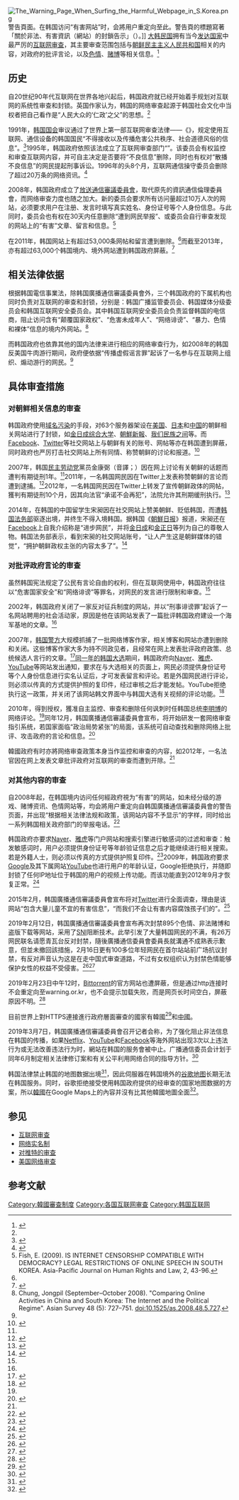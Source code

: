 {{NoteTA
|G1 = IT
|G2 = Korea
}}
[[File:The_Warning_Page_When_Surfing_the_Harmful_Webpage_in_S.Korea.png|thumb]]警告頁面。在韩国访问“有害网站”时，会將用户重定向至此。警告頁的標題寫著「關於非法、有害資訊（網站）的封鎖告示」（{{lang|ko|불법·유해 정보(사이트)에 대한 차단 안내}}）。]]
{{檢查制度}}
[[大韩民国|大韩民国]]拥有当今[[发达国家|发达国家]]中最严厉的[[互联网审查|互联网审查]]，其主要审查范围包括与[[朝鲜民主主义人民共和国|朝鲜民主主义人民共和国]]相关的内容，对政府的批评言论，以及[[色情|色情]]、[[赌博|赌博]]等相关信息。<ref name="asdf">{{cite web|url=http://www.nytimes.com/2012/08/13/world/asia/critics-see-south-korea-internet-curbs-as-censorship.html?pagewanted=all&_r=0|title=Korea Policing the Net. Twist? It's South Korea|publisher=纽约时报|date=2012-08-13|access-date=2016-06-20|archive-url=https://web.archive.org/web/20160620183533/http://www.nytimes.com/2012/08/13/world/asia/critics-see-south-korea-internet-curbs-as-censorship.html?pagewanted=all|archive-date=2016-06-20|dead-url=no}}</ref>

==历史==
自20世纪90年代互联网在世界各地兴起后，韩国政府就已经开始着手规划对互联网的系统性审查和封锁。英国作家{{tsl|en|Michael Breen (author)|迈克尔·布林}}认为，韩国的网络审查起源于韩国社会文化中当权者把自己看作是“人民大众的‘仁政’之父”的思想。<ref name="asdf"/>

1991年，[[韩国国会|韩国国会]]审议通过了世界上第一部互联网审查法律——《{{Link-ko|電信事業法 (韓國)|전기통신사업법|電信事業法}}》，规定使用互联网、通信设备的韩国国民“不得接收以及传播危害公共秩序、社会道德风俗的信息”。<ref name="asd">{{cite web|url=https://www.eff.org/deeplinks/2011/08/south-korea-only-thing-worse-online-censorship|title=In South Korea, the Only Thing Worse Than Online Censorship is Secret Online Censorship|publisher=[[电子前哨基金会|电子前哨基金会]]|date=2011-09-06|access-date=2016-06-20|archive-url=https://web.archive.org/web/20180208053608/https://www.eff.org/deeplinks/2011/08/south-korea-only-thing-worse-online-censorship|archive-date=2018-02-08|dead-url=no}}</ref>1995年，韩国政府依照该法成立了互联网审查部门“{{Link-ko|資訊通信倫理委員會|정보통신윤리위원회}}”。该委员会有权监控和审查互联网内容，并可自主决定是否要将“不良信息”删除，同时也有权对“散播不良信息”的网民提起刑事诉讼。1996年的头8个月，互联网通信操守委员会删除了超过20万条的网络资讯。<ref>{{cite web|url=http://www.isoc.org/INET97/proceedings/B1/B1_3.HTM|title=How Countries Are Regulating Internet Content|publisher=南洋理工大学|access-date=2016-06-20|archive-url=https://web.archive.org/web/20140914105301/http://www.isoc.org/inet97/proceedings/B1/B1_3.HTM|archive-date=2014-09-14|dead-url=no}}</ref>

2008年，韩国政府成立了[[韓國放送通信審議委員會|放送通信審議委員會]]，取代原先的資訊通信倫理委員會，而网络审查力度也随之加大。新的委员会要求所有访问量超过10万人次的网站，必须要求用户在注册、发言时填写真实姓名、身份证号等个人身份信息。与此同时，委员会也有权在30天内任意删除“遭到网民举报”、或委员会自行审查发现的网站上的“有害”文章、留言和信息。<ref>Fish, E. (2009). IS INTERNET CENSORSHIP COMPATIBLE WITH DEMOCRACY? LEGAL RESTRICTIONS OF ONLINE SPEECH IN SOUTH KOREA. Asia-Pacific Journal on Human Rights and Law, 2, 43-96.</ref>

在2011年，韩国网站上有超过53,000条网帖和留言遭到删除。<ref name="asdf"/>而截至2013年，亦有超过63,000个韩国境内、境外网站遭到韩国政府屏蔽。<ref>{{cite web|url=http://www.economist.com/blogs/economist-explains/2014/02/economist-explains-3|title=Why South Korea is really an internet dinosaur|publisher=经济学人|access-date=2016-06-20|archive-url=https://web.archive.org/web/20160620183607/http://www.economist.com/blogs/economist-explains/2014/02/economist-explains-3|archive-date=2016-06-20|dead-url=no}}</ref>

==相关法律依据==
根据韩国電信事業法，除韩国廣播通信審議委員會外，三个韩国政府的下属机构也同时负责对互联网的审查和封锁，分别是：韩国广播监管委员会、韩国媒体分级委员会和韩国互联网安全委员会。其中韩国互联网安全委员会负责监督韩国的电信商，阻止访问含有“颠覆国家政权”、“危害未成年人”、“网络诽谤”、“暴力、色情和裸体”信息的境内外网站。<ref name="as">Chung, Jongpil (September–October 2008). "Comparing Online Activities in China and South Korea: The Internet and the Political Regime". Asian Survey 48 (5): 727–751. doi:10.1525/as.2008.48.5.727.</ref>

而韩国政府也依靠其他的国内法律来进行相应的网络审查行为，如2008年的韩国反美国牛肉游行期间，政府便依据“传播虚假谣言罪”起诉了一名参与在互联网上组织、煽动游行的网民。<ref name="asdf"/>

==具体审查措施==
===对朝鲜相关信息的审查===
韩国政府使用[[域名污染|域名污染]]的手段，对63个服务器架设在[[美国|美国]]、[[日本|日本]]和[[中华人民共和国|中国]]的朝鲜相关网站进行了封锁，如[[金日成综合大学|金日成综合大学]]、[[朝鮮新報|朝鮮新報]]、[[我们民族之间|我们民族之间]]等。而[[Facebook|Facebook]]、[[Twitter|Twitter]]等社交网站上与朝鲜有关的账号、网帖等亦在韩国遭到屏蔽，同时政府也严厉打击社交网站上所有同情、称赞朝鲜的讨论和报道。<ref>{{cite web|url=http://koreajoongangdaily.joins.com/news/article/article.aspx?aid=2929934|title=Pro-North Facebook entries face gov't crackdown|publisher=中央日报 (韩国)|date=2010-12-21|access-date=2016-06-20|archive-url=https://web.archive.org/web/20171201030847/http://koreajoongangdaily.joins.com/news/article/article.aspx?aid=2929934|archive-date=2017-12-01|dead-url=no}}</ref>

2007年，韩国[[民主勞動黨_(韓國)|民主劳动党]]黨员金康弼（音譯；{{lang|ko|김강필}}）因在网上讨论有关朝鲜的话题而遭判有期徒刑1年。<ref name="as"/>2011年，一名韩国网民因在Twitter上发表称赞朝鲜的言论而遭到逮捕。<ref>{{cite web|url=http://english.yonhapnews.co.kr/news/2011/01/10/36/0200000000AEN20110110007200315F.HTML|title=S. Korean man indicted for pro-Pyongyang postings on Internet, Twitter|publisher=韩联社|date=2011-01-10|access-date=2016-06-20|archive-url=https://web.archive.org/web/20110722140322/http://english.yonhapnews.co.kr/news/2011/01/10/36/0200000000AEN20110110007200315F.HTML|archive-date=2011-07-22|dead-url=no}}</ref>2012年，一名韩国网民因在Twitter上转发了宣传朝鲜政体的网帖，獲判有期徒刑10个月，因其向法官“承诺不会再犯”，法院允许其刑期缓刑执行。<ref>{{cite web|url=http://cn.nytimes.com/world/20121123/c23korea/|title=韩国男子转发朝鲜宣传帖子被判刑|publisher=纽约时报|date=2012-11-23|access-date=2016-06-21|archive-url=https://web.archive.org/web/20160812084255/http://cn.nytimes.com/world/20121123/c23korea/|archive-date=2016-08-12|dead-url=no}}</ref>

2014年，在韩国的中国留学生宋昶因在社交网站上赞美朝鲜、贬低韩国，而遭[[韩国法务部|韩国法务部]]驱逐出境，并终生不得入境韩国。据韩国《[[朝鮮日报|朝鮮日报]]》报道，宋昶还在[[Facebook|Facebook]]上自我介绍称是“进步网民”，并将[[金日成|金日成]]和[[金正日|金正日]]等列为自己的尊敬人物。韩国法务部表示，看到宋昶的社交网站账号，“让人产生这是朝鲜媒体的错觉”，“拥护朝鲜政权主张的内容太多了”。<ref>{{cite news |author1=Record China |title=北朝鮮を賛美した中国人留学生、韓国から強制追放される＝中国ネット「韓国に言論の自由はない」 |url=https://www.recordchina.co.jp/pics.php?id=95399 |accessdate=2014-10-09 |publisher=www.recordchina.co.jp |language=ja}}</ref>
===对批评政府言论的审查===
虽然韩国宪法规定了公民有言论自由的权利，但在互联网使用中，韩国政府往往以“危害国家安全”和“网络诽谤”等罪名，对网民的发言进行限制和审查。<ref name="as"/>

2002年，韩国政府关闭了一家反对征兵制度的网站，并以“刑事诽谤罪”起诉了一名网站聘用的社会活动家，原因是他在该网站发表了一篇批评韩国政府建设一个海军基地的文章。<ref name="as"/>

2007年，[[大韓民國警察|韩国警方]]大规模抓捕了一批网络博客作家，相关博客和网站亦遭到删除和关闭。这些博客作家大多为持不同政见者，且经常在网上发表批评政府政策、总统候选人言行的文章。<ref>{{cite web|url=http://koreajoongangdaily.joins.com/news/article/article.aspx?aid=2883992|title=Tough content rules mute Internet election activity in current contest|publisher=中央日报 (韩国)|date=2007-12-17|access-date=2016-06-20|archive-url=https://web.archive.org/web/20160303190228/http://koreajoongangdaily.joins.com/news/article/article.aspx?aid=2883992|archive-date=2016-03-03|dead-url=no}}</ref>[[2007年大韩民国总统选举|同一年的韩国大选]]期间，韩国政府向[[Naver|Naver]]、[[雅虎|雅虎]]、[[YouTube|YouTube]]等网站发出通知，要求在与大选相关的页面上，网民必须提供身份证号等个人身份信息进行实名认证后，才可发表留言和评论。若是外国网民进行评论，则必须以传真的方式提供护照的复印件，经过审核之后才能发帖。YouTube拒绝执行这一政策，并关闭了该网站韩文界面中与韩国大选有关视频的评论功能。<ref>{{cite web|url=http://www.pcworld.com/article/162989/google_disables_youtube_korea_interaction.html|title=Google Disables Uploads, Comments on YouTube Korea|publisher=PC World|date=2009-04-13|access-date=2016-06-20|archive-url=https://web.archive.org/web/20160512174214/http://www.pcworld.com/article/162989/google_disables_youtube_korea_interaction.html|archive-date=2016-05-12|dead-url=no}}</ref>

2010年，{{Link-ko|大韓民國國務總理室|대한민국 국무총리실|韩国总理室}}得到授权，獲准自主监控、审查和删除任何讽刺时任韩国总统[[李明博|李明博]]的网络评论。<ref name="asdf"/>同年12月，韩国廣播通信審議委員會宣布，将开始研发一套网络审查指引系统，若国家面临“政治局势紧张”的局面，该系统可自动查找和删除网络上批评、攻击政府的言论和信息。<ref>{{cite web|url=http://www.hani.co.kr/arti/economy/it/455022.html|title=단독 정부, ‘긴장상황’때 인터넷글 무단삭제 추진|publisher=[[韓民族日報|韓民族日報]]|date=2010-12-22|access-date=2016-06-20|archive-url=https://web.archive.org/web/20110721215724/http://www.hani.co.kr/arti/economy/it/455022.html|archive-date=2011-07-21|dead-url=no}}</ref>

韓國政府有时亦將网络审查政策本身当作监控和审查的内容，如2012年，一名法官因在网上发表文章批评政府对互联网的审查而遭到开除。<ref name="asdf"/>

===对其他内容的审查===
自2008年起，在韩国境内访问任何經政府視为“有害”的网站，如未经分级的游戏、赌博资讯、色情网站等，均会將用户重定向自韩国廣播通信審議委員會的警告页面，并出现“根据相关法律法规和政策，该网站内容不予显示”的字样，同时给出一系列韩国相关政府部门的举报电话。<ref>{{cite web|url=http://warning.or.kr/|title=韩国廣播通信審議委員會警告页面|deadurl=yes|archiveurl=https://web.archive.org/web/20110430085345/http://warning.or.kr/|archivedate=2011-04-30}}</ref>

韩国政府亦要求[[Naver|Naver]]、[[雅虎|雅虎]]等门户网站和搜索引擎进行敏感词的过滤和审查：触发敏感词时，用户必须提供身份证号等年龄验证信息之后才能继续进行相关搜索。若是外籍人士，则必须以传真的方式提供护照复印件。<ref>{{cite web|url=http://searchengineland.com/searching-for-an-adult-topic-youll-have-to-prove-your-age-to-google-korea-11246|title=Searching For An Adult Topic? You'll Have To Prove Your Age To Google Korea|publisher=Search Engine Land|date=2007-05-17|access-date=2016-06-20|archive-url=https://web.archive.org/web/20120717023436/http://searchengineland.com/searching-for-an-adult-topic-youll-have-to-prove-your-age-to-google-korea-11246|archive-date=2012-07-17|dead-url=no}}</ref>2009年，韩国政府要求[[Google|Google]]及其下属网站[[YouTube|YouTube]]也进行用户的年龄认证，Google拒绝执行，并随即封锁了任何IP地址位于韩国的用户的视频上传功能。而该功能直到2012年9月才恢复正常。<ref>{{cite web|url=http://thenextweb.com/asia/2012/09/06/google-re-enables-youtube-uploading-korea-3-years-blocking/|title=Google re-enables YouTube uploads in Korea, following a 3 year block|publisher=[[The_Next_Web|The Next Web]]|date=2012-09-06|access-date=2016-06-20|archive-url=https://web.archive.org/web/20160304204313/http://thenextweb.com/asia/2012/09/06/google-re-enables-youtube-uploading-korea-3-years-blocking/|archive-date=2016-03-04|dead-url=no}}</ref>

2015年2月，韩国廣播通信審議委員會宣布将对[[Twitter|Twitter]]进行全面调查，理由是该网站“包含大量儿童不宜的有害信息”，“而我们不会让有害内容腐蚀孩子们的”。<ref>{{cite web|url=http://tech.163.com/15/0202/09/AHEIHLAS00094OE0.html|title=韩国执法部门调查Twitter涉嫌传播色情内容|publisher=网易|agency=TechWeb.com.cn|date=2015-02-02|access-date=2016-06-21|archive-url=https://web.archive.org/web/20160808165724/http://tech.163.com/15/0202/09/AHEIHLAS00094OE0.html|archive-date=2016-08-08|dead-url=yes}}</ref>

2019年2月12日，韩国廣播通信審議委員會宣布再次封禁895个色情、非法赌博和盗版下载等网站，采用了[[服务器名称指示|SNI]]阻断技术。此举引发了大量韩国网民的不满，有26万网民联名请愿青瓦台反对封禁，隨後廣播通信委員會委員長就溝通不成熟表示歉意，但並未撤回該措施，2月16日更有100多位年轻网民在首尔站站前广场抗议封禁，有反对声音认为这是在走中国式审查道路，不过有女权组织认为封禁色情能够保护女性的权益不受侵害。<ref>{{cite web|url=https://www1.president.go.kr/petitions/522031?page=3l|title=https 차단 정책에 대한 반대 의견|publisher=大韩民国青瓦台|date=2019-02-11|access-date=2019-09-05|archive-url=https://web.archive.org/web/20190330143541/https://www1.president.go.kr/petitions/522031?page=3l|archive-date=2019-03-30|dead-url=no}}</ref><ref>{{cite web|url=http://www.hani.co.kr/arti/society/society_general/882437.html|title=‘인터넷 검열 금지’ 앞세운 “야동 허하라” 남성들 시위 가보니|publisher=韩民族日报|date=2019-02-17|access-date=2019-09-05|archive-url=https://web.archive.org/web/20190604140055/http://www.hani.co.kr/arti/society/society_general/882437.html|archive-date=2019-06-04|dead-url=no}}</ref>

2019年2月23日中午12时，[[Bittorrent|Bittorrent]]的官方网站也遭屏蔽，但是通过http连接时不会重定向至warning.or.kr，也不会提示加载失败，而是网页长时间空白，屏蔽原因不明。<ref>{{cite web|url=https://namu.wiki/w/2019%EB%85%84%20%EC%9D%B8%ED%84%B0%EB%84%B7%20%EA%B2%80%EC%97%B4%20%EB%85%BC%EB%9E%80|title=2019년 인터넷 검열 논란|publisher=나무위키}}</ref>

目前世界上對HTTPS連接進行政府層面審查的國家有韓國<ref>{{Cite news|url=https://www.bleepingcomputer.com/news/security/south-korea-is-censoring-the-internet-by-snooping-on-sni-traffic/|title=South Korea is Censoring the Internet by Snooping on SNI Traffic|year=2019|website=Bleeping Computer|author=Sergiu Gatlan|language=en-US}}</ref>和[[防火长城#TCP连接重置|中國]]。

2019年3月7日，韩国廣播通信審議委員會召开记者会称，为了强化阻止非法信息在韩国的传播，如果[[Netflix|Netflix]]、[[YouTube|YouTube]]和[[Facebook|Facebook]]等海外网站出现3次以上违法行为或无法改善违法行为时，網站在韩国的服务會被中止。广播通信委员会计划于同年6月制定相关法律修订案和有关公平利用网络合同的指导方针。<ref>{{cite web|url=http://it.chosun.com/m/svc/article.html?contid=2019030702624&Dep0=m.search.naver.com&utm_source=m.search.naver.com&utm_medium=unknown&utm_campaign=itchosun|title=불법행위시 넷플릭스·유튜브 차단도 불사…칼 빼든 방통위|publisher=IT朝鲜|date=2019-03-07|access-date=2019-09-05|archive-url=https://web.archive.org/web/20190330172624/http://it.chosun.com/m/svc/article.html?contid=2019030702624|archive-date=2019-03-30|dead-url=no}}</ref>

韩国法律禁止韩国的地图数据出境<ref>{{cite news|title=谷歌与韩国网络监管斗智斗勇|url=https://cn.nytimes.com/business/20131015/c15skoreaweb/|publisher=纽约时报中文网|date=2013-10-15}}</ref>，因此伺服器在韩国境外的[[谷歌地图|谷歌地图]]长期无法在韩国服务。同时，谷歌拒绝接受使用韩国政府提供的经审查的国家地图数据的方案，所以[[韓國|韓國]]在Google Maps上的內容并沒有比其他韓國地圖全面<ref>{{Cite news|title=为什么一些国家在谷歌地图上被大面积屏蔽？|url=https://www.abc.net.au/chinese/2019-02-23/why-large-parts-of-earth-are-censored-by-google-maps/10836918|publisher=ABC News|date=2019-02-22}}</ref>。

==参见==
{{Portal box|大韓民國|互联网}}
*[[互联网审查|互联网审查]]
*[[网络实名制|网络实名制]]
*[[对推特的审查|对推特的审查]]
*[[美国网络审查|美国网络审查]]

==参考文献==
{{reflist|30em}}

{{各国互联网审查}}
{{突破网络封锁技术}}
[[Category:韓國審查制度|Category:韓國審查制度]]
[[Category:各国互联网审查|Category:各国互联网审查]]
[[Category:韩国互联网|Category:韩国互联网]]